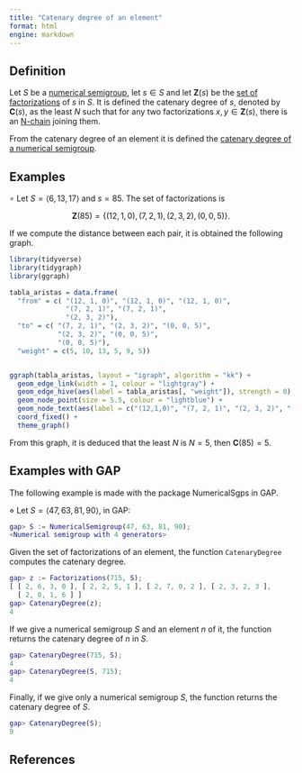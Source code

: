```yaml
---
title: "Catenary degree of an element"
format: html
engine: markdown
---
```


## Definition

Let $S$ be a [numerical semigroup](../Basic-concepts/Numerical-semigroup.qmd), let $s \in S$ and let $\mathbf{Z}(s)$ be the [set of factorizations](../Presentations-NS/Set-of-factorizations.qmd) of $s$ in $S$. It is defined the catenary degree of $s$, denoted by $\mathbf{C}(s)$, as the least $N$ such that for any two factorizations $x, y \in \mathbf{Z}(s)$, there is an [N-chain](Chain-of-factorizations.qmd) joining them.

From the catenary degree of an element it is defined the [catenary degree of a numerical semigroup](Catenary-degree-of-a-numerical-semigroup.qmd).

## Examples

$\circ$ Let $S = \langle 6, 13, 17\rangle$ and $s = 85$. The set of factorizations is

$$
\mathbf{Z}(85) = \{(12, 1, 0), (7, 2, 1), (2, 3, 2), (0, 0, 5)\}.
$$

If we compute the distance between each pair, it is obtained the following graph.

```r

library(tidyverse)
library(tidygraph)
library(ggraph)
```

```r
tabla_aristas = data.frame(
  "from" = c( "(12, 1, 0)", "(12, 1, 0)", "(12, 1, 0)",
              "(7, 2, 1)", "(7, 2, 1)",
              "(2, 3, 2)"),
  "to" = c( "(7, 2, 1)", "(2, 3, 2)", "(0, 0, 5)",
            "(2, 3, 2)", "(0, 0, 5)",
            "(0, 0, 5)"),
  "weight" = c(5, 10, 13, 5, 9, 5))


ggraph(tabla_aristas, layout = "igraph", algorithm = "kk") + 
  geom_edge_link(width = 1, colour = "lightgray") +
  geom_edge_hive(aes(label = tabla_aristas[, "weight"]), strength = 0) +
  geom_node_point(size = 5.5, colour = "lightblue") +
  geom_node_text(aes(label = c("(12,1,0)", "(7, 2, 1)", "(2, 3, 2)", "(0, 0, 5)")), repel = TRUE, nudge_y = 0.1) +
  coord_fixed() +
  theme_graph()
```

From this graph, it is deduced that the least $N$ is $N = 5$, then $\mathbf{C}(85) = 5$.

## Examples with GAP

The following example is made with the package NumericalSgps in GAP.

$\diamond$ Let $S = \langle 47, 63, 81, 90 \rangle$, in GAP:

``` gap
gap> S := NumericalSemigroup(47, 63, 81, 90);
<Numerical semigroup with 4 generators>
```

Given the set of factorizations of an element, the function `CatenaryDegree` computes the catenary degree.

``` gap
gap> z := Factorizations(715, S);
[ [ 2, 6, 3, 0 ], [ 2, 2, 5, 1 ], [ 2, 7, 0, 2 ], [ 2, 3, 2, 3 ],
  [ 2, 0, 1, 6 ] ]
gap> CatenaryDegree(z);
4
```

If we give a numerical semigroup $S$ and an element $n$ of it, the function returns the catenary degree of $n$ in $S$.

``` gap
gap> CatenaryDegree(715, S);
4
gap> CatenaryDegree(S, 715);
4
```

Finally, if we give only a numerical semigroup $S$, the function returns the catenary degree of $S$.

``` gap
gap> CatenaryDegree(S);
9
```

## References
